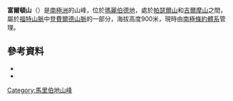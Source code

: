 {{coord|76|53|S|144|54|W|source:GNIS|display=title}}

'''富爾頓山'''（{{lang-en|Mount Fulton}}）是[[南極洲|南極洲]]的山峰，位於[[瑪麗伯德地|瑪麗伯德地]]，處於[[帕瑟爾山|帕瑟爾山]]和[[吉爾摩山_(瑪麗伯德地)|吉爾摩山]]之間，屬於[[福特山脈|福特山脈]]中[[登費爾德山脈|登費爾德山脈]]的一部分，海拔高度900米，現時由[[南極條約體系|南極條約體系]]管理。

==參考資料==
*{{cite gnis | type = antarid | id = 5388| name = Fulton, Mount | accessdate = 2012-04-12}}
*{{usgs-gazetteer|id=5388|name=Fulton, Mount}}

{{DEFAULTSORT:Mount Fulton}}
[[Category:馬里伯地山峰|Category:馬里伯地山峰]]


{{MarieByrdLand-geo-stub}}
